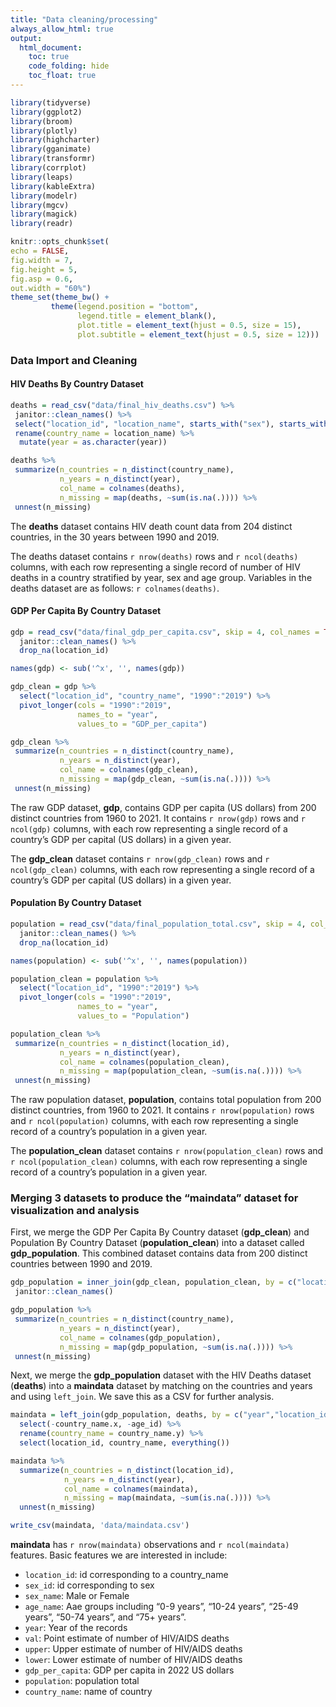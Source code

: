 ```yaml
---
title: "Data cleaning/processing"
always_allow_html: true
output: 
  html_document:
    toc: true
    code_folding: hide
    toc_float: true
--- 
```


```r
library(tidyverse)
library(ggplot2)
library(broom)
library(plotly)
library(highcharter)
library(gganimate)
library(transformr)
library(corrplot)
library(leaps)
library(kableExtra)
library(modelr)
library(mgcv)
library(magick)
library(readr)

knitr::opts_chunk$set(
echo = FALSE,
fig.width = 7,
fig.height = 5,
fig.asp = 0.6,
out.width = "60%")
theme_set(theme_bw() +
         theme(legend.position = "bottom",
               legend.title = element_blank(),
               plot.title = element_text(hjust = 0.5, size = 15),
               plot.subtitle = element_text(hjust = 0.5, size = 12)))
```

### Data Import and Cleaning



#### HIV Deaths By Country Dataset

```r
deaths = read_csv("data/final_hiv_deaths.csv") %>%
 janitor::clean_names() %>%
 select("location_id", "location_name", starts_with("sex"), starts_with("age"), "year", "val", "upper", "lower") %>%
 rename(country_name = location_name) %>% 
  mutate(year = as.character(year))

deaths %>%
 summarize(n_countries = n_distinct(country_name),
           n_years = n_distinct(year),
           col_name = colnames(deaths),
           n_missing = map(deaths, ~sum(is.na(.)))) %>%
 unnest(n_missing)
```

The **deaths** dataset contains HIV death count data from 204 distinct countries, in the 30 years between 1990 and 2019.

The deaths dataset contains `r nrow(deaths)` rows and `r ncol(deaths)` columns, with each row representing a single record of number of HIV deaths in a country stratified by year, sex and age group. Variables in the deaths dataset are as follows: `r colnames(deaths)`. 


#### GDP Per Capita By Country Dataset

```r
gdp = read_csv("data/final_gdp_per_capita.csv", skip = 4, col_names = TRUE) %>% 
  janitor::clean_names() %>% 
  drop_na(location_id) 

names(gdp) <- sub('^x', '', names(gdp))

gdp_clean = gdp %>%  
  select("location_id", "country_name", "1990":"2019") %>% 
  pivot_longer(cols = "1990":"2019",
               names_to = "year",
               values_to = "GDP_per_capita") 

gdp_clean %>%
 summarize(n_countries = n_distinct(country_name),
           n_years = n_distinct(year),
           col_name = colnames(gdp_clean),
           n_missing = map(gdp_clean, ~sum(is.na(.)))) %>%
 unnest(n_missing)
```
The raw GDP dataset, **gdp**, contains GDP per capita (US dollars) from 200 distinct countries from 1960 to 2021. It contains `r nrow(gdp)` rows and `r ncol(gdp)` columns, with each row representing a single record of a country's GDP per capital (US dollars) in a given year.

The **gdp_clean** dataset contains `r nrow(gdp_clean)` rows and `r ncol(gdp_clean)` columns, with each row representing a single record of a country's GDP per capital (US dollars) in a given year. 


#### Population By Country Dataset
```r
population = read_csv("data/final_population_total.csv", skip = 4, col_names = TRUE)  %>% 
  janitor::clean_names() %>% 
  drop_na(location_id) 

names(population) <- sub('^x', '', names(population))

population_clean = population %>%  
  select("location_id", "1990":"2019") %>% 
  pivot_longer(cols = "1990":"2019",
               names_to = "year",
               values_to = "Population") 

population_clean %>%
 summarize(n_countries = n_distinct(location_id),
           n_years = n_distinct(year),
           col_name = colnames(population_clean),
           n_missing = map(population_clean, ~sum(is.na(.)))) %>%
 unnest(n_missing)
```

The raw population dataset, **population**,  contains total population from 200 distinct countries, from 1960 to 2021. It contains `r nrow(population)` rows and `r ncol(population)` columns, with each row representing a single record of a country's population in a given year.

The **population_clean** dataset contains `r nrow(population_clean)` rows and `r ncol(population_clean)` columns, with each row representing a single record of a country's population in a given year. 


### Merging 3 datasets to produce the "maindata" dataset for visualization and analysis

First, we merge the GDP Per Capita By Country dataset (**gdp_clean**) and Population By Country Dataset (**population_clean**) into a dataset called **gdp_population**. This combined dataset contains data from 200 distinct countries between 1990 and 2019.

```r
gdp_population = inner_join(gdp_clean, population_clean, by = c("location_id", "year")) %>%
 janitor::clean_names() 

gdp_population %>%
 summarize(n_countries = n_distinct(country_name),
           n_years = n_distinct(year),
           col_name = colnames(gdp_population),
           n_missing = map(gdp_population, ~sum(is.na(.)))) %>%
 unnest(n_missing)
```

Next, we merge the **gdp_population** dataset with the HIV Deaths dataset (**deaths**) into a **maindata** dataset by matching on the countries and years and using `left_join`. We save this as a CSV for further analysis.

```r
maindata = left_join(gdp_population, deaths, by = c("year","location_id")) %>% 
  select(-country_name.x, -age_id) %>% 
  rename(country_name = country_name.y) %>% 
  select(location_id, country_name, everything())

maindata %>% 
  summarize(n_countries = n_distinct(location_id),
            n_years = n_distinct(year),
            col_name = colnames(maindata),
            n_missing = map(maindata, ~sum(is.na(.)))) %>% 
  unnest(n_missing)

write_csv(maindata, 'data/maindata.csv')
```

**maindata** has `r nrow(maindata)` observations and `r ncol(maindata)` features. Basic features we are interested in include:

- `location_id`: id corresponding to a country_name
- `sex_id`: id corresponding to sex
- `sex_name`: Male or Female
- `age_name`: Aae groups including "0-9 years", "10-24 years",  "25-49 years", "50-74 years", and "75+ years".
- `year`: Year of the records
- `val`: Point estimate of number of HIV/AIDS deaths
- `upper`: Upper estimate of number of HIV/AIDS deaths
- `lower`: Lower estimate of number of HIV/AIDS deaths
- `gdp_per_capita`: GDP per capita in 2022 US dollars
- `population`: population total
- `country_name`: name of country


